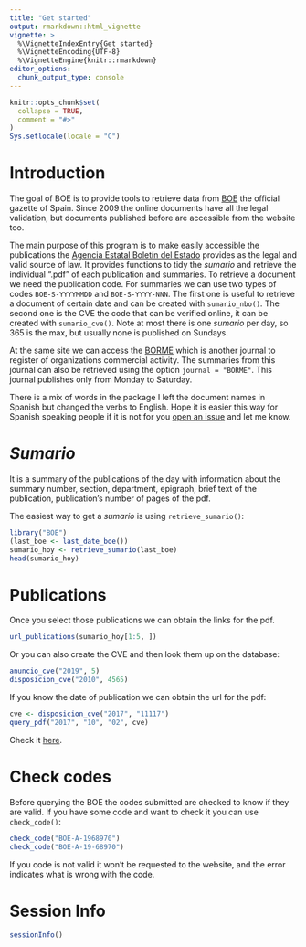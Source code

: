 ```yaml
---
title: "Get started"
output: rmarkdown::html_vignette
vignette: >
  %\VignetteIndexEntry{Get started}
  %\VignetteEncoding{UTF-8}
  %\VignetteEngine{knitr::rmarkdown}
editor_options: 
  chunk_output_type: console
---
```


```r
knitr::opts_chunk$set(
  collapse = TRUE,
  comment = "#>"
)
Sys.setlocale(locale = "C")
```

# Introduction

The goal of BOE is to provide tools to retrieve data from [BOE](https://boe.es) the official gazette of Spain.
Since 2009 the online documents have all the legal validation, but documents published before are accessible from the website too.

The main purpose of this program is to make easily accessible the publications the [Agencia Estatal Boletín del Estado](https://boe.es) provides as the legal and valid source of law.
It provides functions to tidy the *sumario* and retrieve the individual ".pdf" of each publication and summaries.
To retrieve a document we need the publication code.
For summaries we can use two types of codes `BOE-S-YYYYMMDD` and `BOE-S-YYYY-NNN`.
The first one is useful to retrieve a document of certain date and can be created with `sumario_nbo()`.
The second one is the CVE the code that can be verified online, it can be created with `sumario_cve()`.
Note at most there is one *sumario* per day, so 365 is the max, but usually none is published on Sundays.

At the same site we can access the [BORME](https://boe.es/diario_borme/) which is another journal to register of organizations commercial activity.
The summaries from this journal can also be retrieved using the option `journal = "BORME"`.
This journal publishes only from Monday to Saturday.

There is a mix of words in the package I left the document names in Spanish but changed the verbs to English.
Hope it is easier this way for Spanish speaking people if it is not for you [open an issue](https://github.com/rOpenSci/BOE/issues/new) and let me know.

# *Sumario*

It is a summary of the publications of the day with information about the summary number, section, department, epigraph, brief text of the publication, publication's number of pages of the pdf.

The easiest way to get a *sumario* is using `retrieve_sumario()`:

```r
library("BOE")
(last_boe <- last_date_boe())
sumario_hoy <- retrieve_sumario(last_boe)
head(sumario_hoy)
```

# Publications

Once you select those publications we can obtain the links for the pdf.

```r
url_publications(sumario_hoy[1:5, ])
```

Or you can also create the CVE and then look them up on the database:

```r
anuncio_cve("2019", 5)
disposicion_cve("2010", 4565)
```

If you know the date of publication we can obtain the url for the pdf:

```r
cve <- disposicion_cve("2017", "11117")
query_pdf("2017", "10", "02", cve)
```

Check it [here](%60r%20query_pdf(%222017%22,%20%2210%22,%20%2202%22,%20cve)%60).

# Check codes

Before querying the BOE the codes submitted are checked to know if they are valid.
If you have some code and want to check it you can use `check_code()`:

```r
check_code("BOE-A-1968970")
check_code("BOE-A-19-68970")
```

If you code is not valid it won't be requested to the website, and the error indicates what is wrong with the code.

# Session Info {.unnumbered}

```r
sessionInfo()
```
